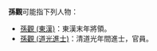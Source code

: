 '''孫觀'''可能指下列人物：
*[[孫觀_(東漢)|孫觀 (東漢)]]：東漢末年將領。
*[[孫觀_(道光進士)|孫觀 (道光進士)]]：清道光年間進士，官員。

{{消歧义|G观|Cat=二字孙姓人名消歧义}}